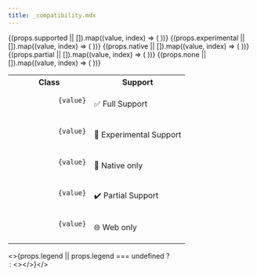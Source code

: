 ```yaml
---
title: _compatibility.mdx
---
```



<table>
  <tbody>
    <tr>
      <th className="w-[40%] whitespace-nowrap">Class</th>
      <th>Support</th>
    </tr>
    {(props.supported || []).map((value, index) => (
      <tr key={`supported-${index}`}>
        <td>
          <pre>
            <code>{value}</code>
          </pre>
        </td>
        <td>✅ Full Support</td>
      </tr>
    ))}
    {(props.experimental || []).map((value, index) => (
      <tr key={`supported-${index}`}>
        <td>
          <pre>
            <code>{value}</code>
          </pre>
        </td>
        <td>🧪 Experimental Support</td>
      </tr>
    ))}
    {(props.native || []).map((value, index) => (
      <tr key={`supported-${index}`}>
        <td>
          <pre>
            <code>{value}</code>
          </pre>
        </td>
        <td>📱 Native only</td>
      </tr>
    ))}
    {(props.partial || []).map((value, index) => (
      <tr key={`partial-${index}`}>
        <td>
          <pre>
            <code>{value}</code>
          </pre>
        </td>
        <td>✔️ Partial Support</td>
      </tr>
    ))}
    {(props.none || []).map((value, index) => (
      <tr key={`partial-${index}`}>
        <td>
          <pre>
            <code>{value}</code>
          </pre>
        </td>
        <td>🌐 Web only</td>
      </tr>
    ))}
  </tbody>
</table>

<>{props.legend || props.legend === undefined ? <Legend /> : <></>}</>